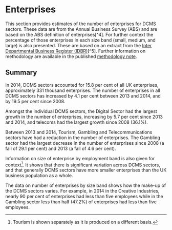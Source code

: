 # Enterprises

This section provides estimates of the number of enterprises for DCMS sectors. These data are from the Annual Business Survey (ABS) and are based on the ABS definition of enterprises[^4]. 
For further context the percentage of those enterprises in each size band (small, medium, and large) is also presented. These are based on an extract from the [Inter Departmental Business Register (IDBR)]()[^5].
Further information on methodology are available in the published [methodology note]().

## Summary
In 2014, DCMS sectors accounted for 15.8 per cent of all UK enterprises, approximately 331 thousand enterprises. 
The number of enterprises in all DCMS sectors has increased by 4.1
per cent between 2013 and 2014, and by 19.5 per cent since 2008. 

Amongst the individual DCMS sectors, the Digital Sector had the largest growth in the number of enterprises, increasing by 5.7 per cent since 2013 and 2014, and telecoms had the largest growth since 2008 (36.1%).

Between 2013 and 2014, Tourism, Gambling and Telecommunications sectors have had a reduction in the number of enterprises. 
The Gambling sector had the largest decrease in the number of enterprises since 2008 (a fall of 29.1 per cent) and 2013 (a fall of 4.6 per cent). 

Information on size of enterprise by employment band is also given for context[^6].
It shows that there is significant variation across DCMS sectors, and that generally DCMS sectors have more smaller enterprises than the UK business population as a whole. 

[^6]: Tourism is shown separately as it is produced on a different basis. 

The data on number of enterprises by size band shows how the make-up of the DCMS sectors varies. 
For example, in 2014 in the Creative Industries, nearly 90 per cent of enterprises had less than five employees while in the Gambling sector less than half (47.2%) of enterprises had less than five employees.

